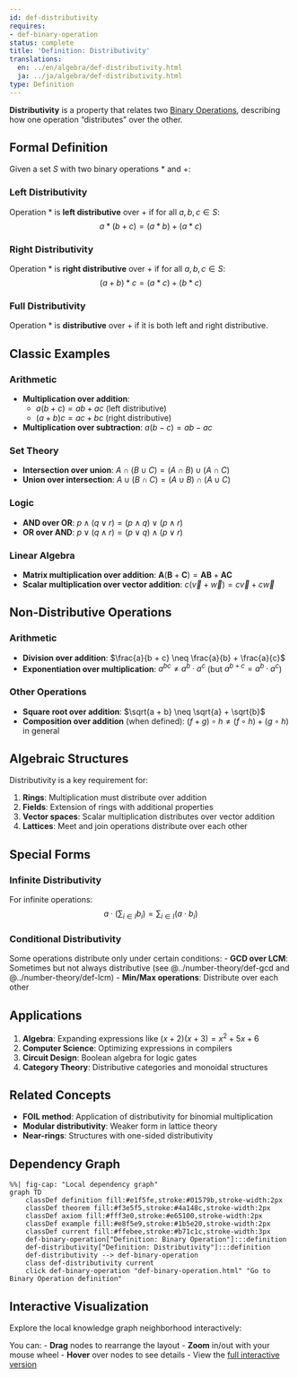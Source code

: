 ```yaml
---
id: def-distributivity
requires:
- def-binary-operation
status: complete
title: 'Definition: Distributivity'
translations:
  en: ../en/algebra/def-distributivity.html
  ja: ../ja/algebra/def-distributivity.html
type: Definition
---
```


**Distributivity** is a property that relates two [Binary Operations](def-binary-operation.qmd), describing how one operation "distributes" over the other.

## Formal Definition

Given a set $S$ with two binary operations $*$ and $+$:

### Left Distributivity
Operation $*$ is **left distributive** over $+$ if for all $a, b, c \in S$:
$$a * (b + c) = (a * b) + (a * c)$$

### Right Distributivity
Operation $*$ is **right distributive** over $+$ if for all $a, b, c \in S$:
$$(a + b) * c = (a * c) + (b * c)$$

### Full Distributivity
Operation $*$ is **distributive** over $+$ if it is both left and right distributive.

## Classic Examples

### Arithmetic
- **Multiplication over addition**:
  - $a(b + c) = ab + ac$ (left distributive)
  - $(a + b)c = ac + bc$ (right distributive)
- **Multiplication over subtraction**: $a(b - c) = ab - ac$

### Set Theory
- **Intersection over union**: $A \cap (B \cup C) = (A \cap B) \cup (A \cap C)$
- **Union over intersection**: $A \cup (B \cap C) = (A \cup B) \cap (A \cup C)$

### Logic
- **AND over OR**: $p \land (q \lor r) = (p \land q) \lor (p \land r)$
- **OR over AND**: $p \lor (q \land r) = (p \lor q) \land (p \lor r)$

### Linear Algebra
- **Matrix multiplication over addition**: $\mathbf{A}(\mathbf{B} + \mathbf{C}) = \mathbf{AB} + \mathbf{AC}$
- **Scalar multiplication over vector addition**: $c(\vec{v} + \vec{w}) = c\vec{v} + c\vec{w}$

## Non-Distributive Operations

### Arithmetic
- **Division over addition**: $\frac{a}{b + c} \neq \frac{a}{b} + \frac{a}{c}$
- **Exponentiation over multiplication**: $a^{bc} \neq a^b \cdot a^c$ (but $a^{b+c} = a^b \cdot a^c$)

### Other Operations
- **Square root over addition**: $\sqrt{a + b} \neq \sqrt{a} + \sqrt{b}$
- **Composition over addition** (when defined): $(f + g) \circ h \neq (f \circ h) + (g \circ h)$ in general

## Algebraic Structures

Distributivity is a key requirement for:

1. **Rings**: Multiplication must distribute over addition
2. **Fields**: Extension of rings with additional properties
3. **Vector spaces**: Scalar multiplication distributes over vector addition
4. **Lattices**: Meet and join operations distribute over each other

## Special Forms

### Infinite Distributivity
For infinite operations:
$$a \cdot \left(\sum_{i \in I} b_i\right) = \sum_{i \in I} (a \cdot b_i)$$

### Conditional Distributivity
Some operations distribute only under certain conditions:
- **GCD over LCM**: Sometimes but not always distributive (see @../number-theory/def-gcd and @../number-theory/def-lcm)
- **Min/Max operations**: Distribute over each other

## Applications

1. **Algebra**: Expanding expressions like $(x + 2)(x + 3) = x^2 + 5x + 6$
2. **Computer Science**: Optimizing expressions in compilers
3. **Circuit Design**: Boolean algebra for logic gates
4. **Category Theory**: Distributive categories and monoidal structures

## Related Concepts

- **FOIL method**: Application of distributivity for binomial multiplication
- **Modular distributivity**: Weaker form in lattice theory
- **Near-rings**: Structures with one-sided distributivity

## Dependency Graph

```mermaid
%%| fig-cap: "Local dependency graph"
graph TD
    classDef definition fill:#e1f5fe,stroke:#01579b,stroke-width:2px
    classDef theorem fill:#f3e5f5,stroke:#4a148c,stroke-width:2px
    classDef axiom fill:#fff3e0,stroke:#e65100,stroke-width:2px
    classDef example fill:#e8f5e9,stroke:#1b5e20,stroke-width:2px
    classDef current fill:#ffebee,stroke:#b71c1c,stroke-width:3px
    def-binary-operation["Definition: Binary Operation"]:::definition
    def-distributivity["Definition: Distributivity"]:::definition
    def-distributivity --> def-binary-operation
    class def-distributivity current
    click def-binary-operation "def-binary-operation.html" "Go to Binary Operation definition"
```

## Interactive Visualization

Explore the local knowledge graph neighborhood interactively:

::: {.graph-viz data-id="def-distributivity" data-width="700" data-height="500"}
:::

You can:
- **Drag** nodes to rearrange the layout
- **Zoom** in/out with your mouse wheel
- **Hover** over nodes to see details
- View the [full interactive version](../../output/interactive/en/def-distributivity.html){target="_blank"}
